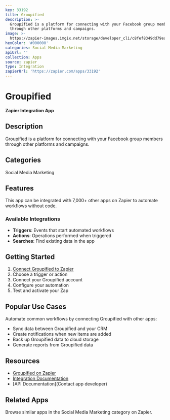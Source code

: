 ```yaml
---
key: 33192
title: Groupified
description: >-
  Groupified is a platform for connecting with your Facebook group members
  through other platforms and campaigns.
image: >-
  https://zapier-images.imgix.net/storage/developer_cli/c8fef8349dd79ea7d992160a98a0657f.png?auto=format%2Ccompress&ixlib=python-3.0.0&q=50
hexColor: '#000000'
categories: Social Media Marketing
apiUrl: ''
collection: Apps
source: zapier
type: Integration
zapierUrl: 'https://zapier.com/apps/33192'
---
```

# Groupified

**Zapier Integration App**

## Description

Groupified is a platform for connecting with your Facebook group members through other platforms and campaigns.

## Categories

Social Media Marketing

## Features

This app can be integrated with 7,000+ other apps on Zapier to automate workflows without code.

### Available Integrations

- **Triggers**: Events that start automated workflows
- **Actions**: Operations performed when triggered
- **Searches**: Find existing data in the app

## Getting Started

1. [Connect Groupified to Zapier](https://zapier.com/apps/33192)
2. Choose a trigger or action
3. Connect your Groupified account
4. Configure your automation
5. Test and activate your Zap

## Popular Use Cases

Automate common workflows by connecting Groupified with other apps:

- Sync data between Groupified and your CRM
- Create notifications when new items are added
- Back up Groupified data to cloud storage
- Generate reports from Groupified data

## Resources

- [Groupified on Zapier](https://zapier.com/apps/33192)
- [Integration Documentation](https://zapier.com/apps/33192/integrations)
- [API Documentation](Contact app developer)

## Related Apps

Browse similar apps in the Social Media Marketing category on Zapier.
